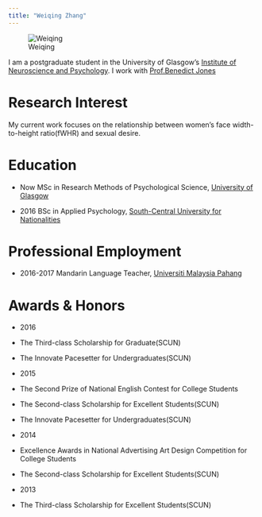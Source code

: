 ```yaml
---
title: "Weiqing Zhang"
---
```


![Weiqing](images/Weiqing.jpg)



I am a postgraduate student in the University of Glasgow's
[Institute of Neuroscience and Psychology](http://www.gla.ac.uk/researchinstitutes/neurosciencepsychology/).
I work with [Prof.Benedict Jones](https://www.gla.ac.uk/researchinstitutes/neurosciencepsychology/staff/benjones/)

# Research Interest
My current work focuses on the relationship between women's face width-to-height ratio(fWHR) and sexual desire.

# Education
* Now 
MSc in Research Methods of Psychological Science, [University of Glasgow](https://www.gla.ac.uk/)
  
* 2016
BSc in Applied Psychology, [South-Central University for Nationalities](http://www.scuec.edu.cn/)

# Professional Employment
* 2016-2017
Mandarin Language Teacher, [Universiti Malaysia Pahang](http://ump.edu.my/)

# Awards & Honors
* 2016  
 * The Third-class Scholarship for Graduate(SCUN) 
 * The Innovate Pacesetter for Undergraduates(SCUN) 
     
* 2015  
 * The Second Prize of National English Contest for College Students
 * The Second-class Scholarship for Excellent Students(SCUN) 
 * The Innovate Pacesetter for Undergraduates(SCUN) 

* 2014
 * Excellence Awards in National Advertising Art Design Competition for College Students 
 * The Second-class Scholarship for Excellent Students(SCUN) 
     
* 2013  
 * The Third-class Scholarship for Excellent Students(SCUN) 
             
    